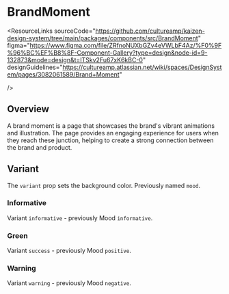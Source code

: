 
<Meta of={BrandMoment} />

# BrandMoment

<ResourceLinks
  sourceCode="https://github.com/cultureamp/kaizen-design-system/tree/main/packages/components/src/BrandMoment"
  figma="https://www.figma.com/file/ZRfnoNUXbGZv4eVWLbF4Az/%F0%9F%96%BC%EF%B8%8F-Component-Gallery?type=design&node-id=9-132873&mode=design&t=ITSkv2Fu67xK6kBC-0"
  designGuidelines="https://cultureamp.atlassian.net/wiki/spaces/DesignSystem/pages/3082061589/Brand+Moment"

/>

<KAIOInstallation exportNames="BrandMoment" />

## Overview

A brand moment is a page that showcases the brand's vibrant animations and illustration. The page provides an engaging experience for users when they reach these junction, helping to create a strong connection between the brand and product.

## Variant

The `variant` prop sets the background color. Previously named `mood`.

### Informative

Variant `informative` - previously Mood `informative`.

<Canvas of={BrandMoment.Informative} />

### Green

Variant `success` - previously Mood `positive`.

<Canvas of={BrandMoment.Success} />

### Warning

Variant `warning` - previously Mood `negative`.

<Canvas of={BrandMoment.Warning} />

